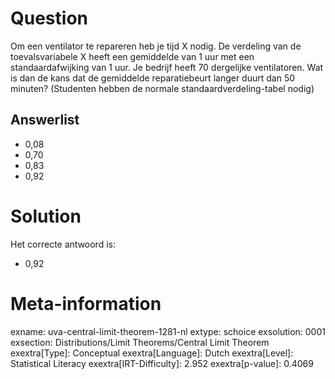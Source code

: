 Question
========

Om een ventilator te repareren heb je tijd X nodig. De verdeling van de
toevalsvariabele X heeft een gemiddelde van 1 uur met een
standaardafwijking van 1 uur. Je bedrijf heeft 70 dergelijke
ventilatoren. Wat is dan de kans dat de gemiddelde reparatiebeurt langer
duurt dan 50 minuten? (Studenten hebben de normale
standaardverdeling-tabel nodig)

Answerlist
----------

* 0,08
* 0,70
* 0,83
* 0,92

Solution
========

Het correcte antwoord is: 

* 0,92

Meta-information
================
exname: uva-central-limit-theorem-1281-nl
extype: schoice
exsolution: 0001
exsection: Distributions/Limit Theorems/Central Limit Theorem
exextra[Type]: Conceptual
exextra[Language]: Dutch
exextra[Level]: Statistical Literacy
exextra[IRT-Difficulty]: 2.952
exextra[p-value]: 0.4069
